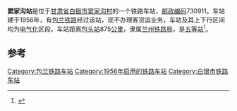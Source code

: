 {{noteTA
|1=zh-cn:始发车次; zh-hk:列車班次;
|2=zh-cn:车次; zh-hk:班次;
}}
{{Infobox China railway station 
|车站名称 = 窦家沟站
|车站名称拼音 = 
|车站地址 = [[甘肃省|甘肃省]][[白银市|白银市]]
|归属 = [[兰州铁路局|兰州铁路局]]
|车站等级 = [[五等站_(中铁)|五等站]]
|线路 = [[包兰铁路|包兰铁路]]
}}
'''窦家沟站'''是位于[[甘肃省|甘肃省]][[白银市|白银市]][[窦家沟村|窦家沟村]]的一个铁路车站，[[邮政编码|邮政编码]]730911。车站建于1956年，有[[包兰铁路|包兰铁路]]经过该站，现不办理客货运业务，车站及其上下行区间均为[[电气化|电气化]]区段。车站距离[[包头站|包头站]]875[[公里|公里]]，隶属[[兰州铁路局|兰州铁路局]]，是[[五等站_(中铁)|五等站]]<ref>{{Cite book|title=中国铁路站名词典|last=[[孙本祥|孙本祥]]主编|first=|publisher=北京：[[中国铁道出版社|中国铁道出版社]]|year=2003.04|isbn=7-113-03941-3|location=|pages=618-622}}</ref>。

==参考==
{{reflist}}

{{start rail box}}
{{s-inop|[[吴家窑站|吴家窑站]]}}
{{s-line|[[包兰铁路|包兰铁路]]}}
{{s-inop|[[红砂岘站|红砂岘站]]}}
{{end box}}
{{包兰铁路}}
{{铁路车站小作品}}
{{甘肃小作品}}

[[Category:包兰铁路车站|Category:包兰铁路车站]]
[[Category:1956年启用的铁路车站|Category:1956年启用的铁路车站]]
[[Category:白银市铁路车站|Category:白银市铁路车站]]